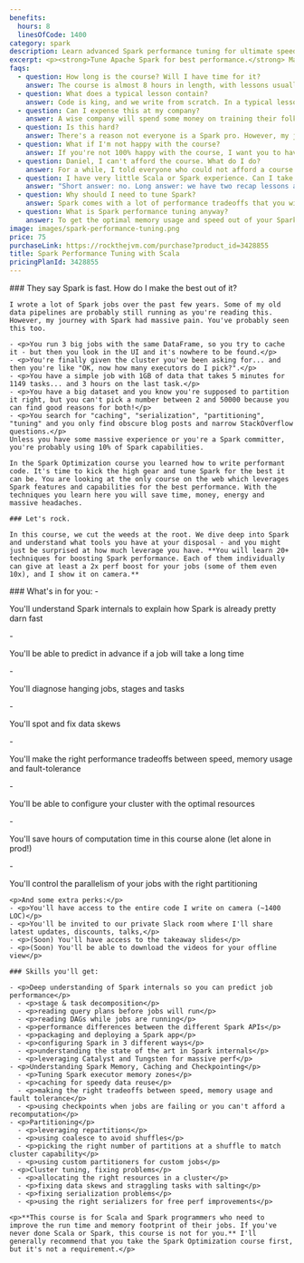 ```yaml
---
benefits:
  hours: 8
  linesOfCode: 1400
category: spark
description: Learn advanced Spark performance tuning for ultimate speed. Master Spark internals and configurations to maximize the efficiency of your cluster.
excerpt: <p><strong>Tune Apache Spark for best performance.</strong> Master Spark internals and configurations for maximum speed and memory efficiency for your cluster.</p>
faqs:
  - question: How long is the course? Will I have time for it?
    answer: The course is almost 8 hours in length, with lessons usually 20-30 minutes each, and we write 1000-1500 lines of code. That’s because to learn strategies to boost Spark’s performance, 5-minute lectures or fill-in-the-blanks quizzes won’t give you the necessary results. For the best effectiveness, it’s advised to watch the video lectures in 1-hour chunks at a time.
  - question: What does a typical lesson contain?
    answer: Code is king, and we write from scratch. In a typical lesson I'll explain some concepts in short, then I'll dive right into the code. We'll write it together, either in the IDE or in the Spark Shell, and we test the effects of the code on either pre-loaded data (which I provide) or with bigger, generated data (whose generator I also provide). Sometimes we'll spend some time in the Spark UI to understand what's going on. A few lectures are atypical in that we're going to go through some thought exercises, but they're no less powerful.
  - question: Can I expense this at my company?
    answer: A wise company will spend some money on training their folks here rather than spending thousands (or millions) on computing power for nothing.
  - question: Is this hard?
    answer: There's a reason not everyone is a Spark pro. However, my job is to give you these (otherwise hard) topics in a way that will make you go like "huh, that wasn't so hard".
  - question: What if I'm not happy with the course?
    answer: If you're not 100% happy with the course, I want you to have your money back. It's a risk-free investment.
  - question: Daniel, I can't afford the course. What do I do?
    answer: For a while, I told everyone who could not afford a course to email me and I gave them discounts. But then I looked at the stats. Almost ALL the people who actually took the time and completed the course had paid for it in full. So I'm not offering discounts anymore. This is an investment in yourself, which will pay off 100x if you commit. If you find it didn't match your investment, I'll give you a refund.
  - question: I have very little Scala or Spark experience. Can I take this course?
    answer: "Short answer: no. Long answer: we have two recap lessons at the beginning, but they're not a crash course into Scala or Spark and they're not enough if this is the first time you're seeing them. You should take the Scala beginners course and the Spark Essentials course at least. I'll also recommend taking the first Spark Optimization course, but it's not a requirement - this course is standalone. "
  - question: Why should I need to tune Spark?
    answer: Spark comes with a lot of performance tradeoffs that you will have to make while running your jobs. It's important to know what they are and how you can use each configuration or setting, so that you can get the best performance out of your jobs.
  - question: What is Spark performance tuning anyway?
    answer: To get the optimal memory usage and speed out of your Spark job, you will need to know how Spark works. Tuning Spark means setting the right configurations before running a job, the right resource allocation for your clusters, the right partitioning for your data, and many other aspects.
image: images/spark-performance-tuning.png
price: 75
purchaseLink: https://rockthejvm.com/purchase?product_id=3428855
title: Spark Performance Tuning with Scala
pricingPlanId: 3428855
---
```



<CourseLayout>
  <Fragment slot="goal">
    ### They say Spark is fast. How do I make the best out of it?

    I wrote a lot of Spark jobs over the past few years. Some of my old data pipelines are probably still running as you're reading this. However, my journey with Spark had massive pain. You've probably seen this too.

    - <p>You run 3 big jobs with the same DataFrame, so you try to cache it - but then you look in the UI and it's nowhere to be found.</p>
    - <p>You're finally given the cluster you've been asking for... and then you're like "OK, now how many executors do I pick?".</p>
    - <p>You have a simple job with 1GB of data that takes 5 minutes for 1149 tasks... and 3 hours on the last task.</p>
    - <p>You have a big dataset and you know you're supposed to partition it right, but you can't pick a number between 2 and 50000 because you can find good reasons for both!</p>
    - <p>You search for "caching", "serialization", "partitioning", "tuning" and you only find obscure blog posts and narrow StackOverflow questions.</p>
    Unless you have some massive experience or you're a Spark committer, you're probably using 10% of Spark capabilities.

    In the Spark Optimization course you learned how to write performant code. It's time to kick the high gear and tune Spark for the best it can be. You are looking at the only course on the web which leverages Spark features and capabilities for the best performance. With the techniques you learn here you will save time, money, energy and massive headaches.

    ### Let's rock.

    In this course, we cut the weeds at the root. We dive deep into Spark and understand what tools you have at your disposal - and you might just be surprised at how much leverage you have. **You will learn 20+ techniques for boosting Spark performance. Each of them individually can give at least a 2x perf boost for your jobs (some of them even 10x), and I show it on camera.**

  </Fragment>
  <Fragment slot="skills">
    ### What's in for you:
    - <p>You'll understand Spark internals to explain how Spark is already pretty darn fast</p>
    - <p>You'll be able to predict in advance if a job will take a long time</p>
    - <p>You'll diagnose hanging jobs, stages and tasks</p>
    - <p>You'll spot and fix data skews</p>
    - <p>You'll make the right performance tradeoffs between speed, memory usage and fault-tolerance</p>
    - <p>You'll be able to configure your cluster with the optimal resources</p>
    - <p>You'll save hours of computation time in this course alone (let alone in prod!)</p>
    - <p>You'll control the parallelism of your jobs with the right partitioning</p>

    <p>And some extra perks:</p>
    - <p>You'll have access to the entire code I write on camera (~1400 LOC)</p>
    - <p>You'll be invited to our private Slack room where I'll share latest updates, discounts, talks,</p>
    - <p>(Soon) You'll have access to the takeaway slides</p>
    - <p>(Soon) You'll be able to download the videos for your offline view</p>

    ### Skills you'll get:

    - <p>Deep understanding of Spark internals so you can predict job performance</p>
      - <p>stage & task decomposition</p>
      - <p>reading query plans before jobs will run</p>
      - <p>reading DAGs while jobs are running</p>
      - <p>performance differences between the different Spark APIs</p>
      - <p>packaging and deploying a Spark app</p>
      - <p>configuring Spark in 3 different ways</p>
      - <p>understanding the state of the art in Spark internals</p>
      - <p>leveraging Catalyst and Tungsten for massive perf</p>
    - <p>Understanding Spark Memory, Caching and Checkpointing</p>
      - <p>Tuning Spark executor memory zones</p>
      - <p>caching for speedy data reuse</p>
      - <p>making the right tradeoffs between speed, memory usage and fault tolerance</p>
      - <p>using checkpoints when jobs are failing or you can't afford a recomputation</p>
    - <p>Partitioning</p>
      - <p>leveraging repartitions</p>
      - <p>using coalesce to avoid shuffles</p>
      - <p>picking the right number of partitions at a shuffle to match cluster capability</p>
      - <p>using custom partitioners for custom jobs</p>
    - <p>Cluster tuning, fixing problems</p>
      - <p>allocating the right resources in a cluster</p>
      - <p>fixing data skews and straggling tasks with salting</p>
      - <p>fixing serialization problems</p>
      - <p>using the right serializers for free perf improvements</p>

    <p>**This course is for Scala and Spark programmers who need to improve the run time and memory footprint of their jobs. If you've never done Scala or Spark, this course is not for you.** I'll generally recommend that you take the Spark Optimization course first, but it's not a requirement.</p>

  </Fragment>
</CourseLayout>
